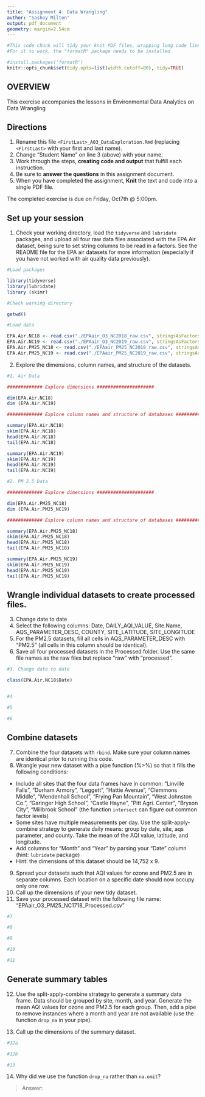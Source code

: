 ```yaml
---
title: "Assignment 4: Data Wrangling"
author: "Sashoy Milton"
output: pdf_document
geometry: margin=2.54cm
---
```


```r
#This code chunk will tidy your knit PDF files, wrapping long code lines
#For it to work, the "formatR" package needs to be installed

#install.packages('formatR')
knitr::opts_chunk$set(tidy.opts=list(width.cutoff=80), tidy=TRUE)
```

## OVERVIEW

This exercise accompanies the lessons in Environmental Data Analytics on Data Wrangling 

## Directions
1.  Rename this file `<FirstLast>_A03_DataExploration.Rmd` (replacing `<FirstLast>` with your first and last name).
2. Change "Student Name" on line 3 (above) with your name.
3. Work through the steps, **creating code and output** that fulfill each instruction.
4. Be sure to **answer the questions** in this assignment document.
5. When you have completed the assignment, **Knit** the text and code into a single PDF file.

The completed exercise is due on Friday, Oct7th @ 5:00pm.

## Set up your session 

1. Check your working directory, load the `tidyverse` and `lubridate` packages, and upload all four raw data files associated with the EPA Air dataset, being sure to set string columns to be read in a factors. See the README file for the EPA air datasets for more information (especially if you have not worked with air quality data previously). 

```r

#Load packages

library(tidyverse)
library(lubridate)
library (skimr)

#Check working directory

getwd()

#Load data

EPA.Air.NC18 <- read.csv("./EPAair_O3_NC2018_raw.csv", stringsAsFactors = TRUE)
EPA.Air.NC19 <- read.csv("./EPAair_O3_NC2019_raw.csv", stringsAsFactors = TRUE)
EPA.Air.PM25_NC18 <- read.csv("./EPAair_PM25_NC2018_raw.csv", stringsAsFactors = TRUE)
EPA.Air.PM25_NC19 <- read.csv("./EPAair_PM25_NC2019_raw.csv", stringsAsFactors = TRUE)

```

2. Explore the dimensions, column names, and structure of the datasets. 

```r

#1. Air Data

############# Explore dimensions #####################

dim(EPA.Air.NC18)
dim (EPA.Air.NC19)

############# Explore column names and structure of databases ###########

summary(EPA.Air.NC18)
skim(EPA.Air.NC18)
head(EPA.Air.NC18)
tail(EPA.Air.NC18)

summary(EPA.Air.NC19)
skim(EPA.Air.NC19)
head(EPA.Air.NC19)
tail(EPA.Air.NC19)

#2. PM 2.5 Data

############# Explore dimensions #####################

dim(EPA.Air.PM25_NC18)
dim (EPA.Air.PM25_NC19)

############# Explore column names and structure of databases ###########

summary(EPA.Air.PM25_NC18)
skim(EPA.Air.PM25_NC18)
head(EPA.Air.PM25_NC18)
tail(EPA.Air.PM25_NC18)

summary(EPA.Air.PM25_NC19)
skim(EPA.Air.PM25_NC19)
head(EPA.Air.PM25_NC19)
tail(EPA.Air.PM25_NC19)

```

## Wrangle individual datasets to create processed files.
3. Change date to date
4. Select the following columns: Date, DAILY_AQI_VALUE, Site.Name, AQS_PARAMETER_DESC, COUNTY, SITE_LATITUDE, SITE_LONGITUDE
5. For the PM2.5 datasets, fill all cells in AQS_PARAMETER_DESC with "PM2.5" (all cells in this column should be identical).
6. Save all four processed datasets in the Processed folder. Use the same file names as the raw files but replace "raw" with "processed".

```r
#3. Change date to date

class(EPA.Air.NC18$Date)


#4

#5

#6

```


## Combine datasets
7. Combine the four datasets with `rbind`. Make sure your column names are identical prior to running this code. 
8. Wrangle your new dataset with a pipe function (%>%) so that it fills the following conditions: 

* Include all sites that the four data frames have in common: "Linville Falls", "Durham Armory", "Leggett", "Hattie Avenue", "Clemmons Middle", "Mendenhall School", "Frying Pan Mountain", "West Johnston Co.", "Garinger High School", "Castle Hayne", "Pitt Agri. Center", "Bryson City", "Millbrook School" (the function `intersect` can figure out common factor levels)
* Some sites have multiple measurements per day. Use the split-apply-combine strategy to generate daily means: group by date, site, aqs parameter, and county. Take the mean of the AQI value, latitude, and longitude.
* Add columns for "Month" and "Year" by parsing your "Date" column (hint: `lubridate` package)
* Hint: the dimensions of this dataset should be 14,752 x 9.

9. Spread your datasets such that AQI values for ozone and PM2.5 are in separate columns. Each location on a specific date should now occupy only one row.
10. Call up the dimensions of your new tidy dataset.
11. Save your processed dataset with the following file name: "EPAair_O3_PM25_NC1718_Processed.csv"

```r
#7

#8

#9

#10

#11

```


## Generate summary tables
12. Use the split-apply-combine strategy to generate a summary data frame. Data should be grouped by site, month, and year. Generate the mean AQI values for ozone and PM2.5 for each group. Then, add a pipe to remove instances where a month and year are not available (use the function `drop_na` in your pipe). 

13. Call up the dimensions of the summary dataset.

```r
#12a

#12b

#13

```

14. Why did we use the function `drop_na` rather than `na.omit`?

> Answer: 
